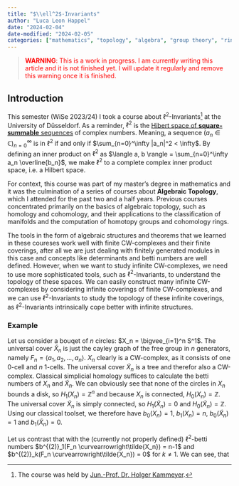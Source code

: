 ```yaml
---
title: "$\\ell^2$-Invariants"
author: "Luca Leon Happel"
date: "2024-02-04"
date-modified: "2024-02-05"
categories: ["mathematics", "topology", "algebra", "group theory", "ring theory", "measure theory", "functional analysis", "differential geometry", "differential topology", "algebraic topology"]
---
```


> <span style="color: red">__WARNING__: This is a work in progress. I am currently writing this article and it is not finished yet. I will update it regularly and remove this warning once it is finished.</span>

## Introduction

This semester (WiSe 2023/24) I took a course about $\ell^2$-Invariants[^1] at the University of Düsseldorf. As a reminder, $\ell^2$ is the [Hibert space of __square-summable__ sequences](https://en.wikipedia.org/wiki/Lp_space#The_p-norm_in_finite_dimensions) of complex numbers. Meaning, a sequence $(a_n\in\mathbb{C})_{n=0}^\infty$ is in $\ell^2$ if and only if $\sum_{n=0}^\infty |a_n|^2 < \infty$. By defining an inner product on $\ell^2$ as $\langle a, b \rangle = \sum_{n=0}^\infty a_n \overline{b_n}$, we make $\ell^2$ to a complete complex inner product space, i.e. a Hilbert space.

For context, this course was part of my master's degree in mathematics and it was the culmination of a series of courses about __Algebraic Topology__, which I attended for the past two and a half years.
Previous courses concentrated primarily on the basics of algebraic topology, such as homology and cohomology, and their applications to the classification of manifolds and the computation of homotopy groups and cohomology rings.

The tools in the form of algebraic structures and theorems that we learned in these coureses work well with finite CW-complexes and their finite coverings, after all we are just dealing with finitely generated modules in this case and concepts like determinants and betti numbers are well defined. However, when we want to study infinite CW-complexes, we need to use more sophisticated tools, such as $\ell^2$-Invariants, to understand the topology of these spaces.
We can easily construct many infinite CW-complexes by considering infinite coverings of finite CW-complexes, and we can use $\ell^2$-Invariants to study the topology of these infinite coverings, as $\ell^2$-Invariants intrinsically cope better with infinite structures.

### Example

Let us consider a bouqet of $n$ circles: $X_n = \bigvee_{i=1}^n S^1$. The universal cover $\tilde X_n$ is just the cayley graph of the free group in $n$ generators, namely $F_n = \langle a_1,a_2,\dots, a_n \rangle$. $X_n$ clearly is a CW-complex, as it consists of one 0-cell and $n$ 1-cells. The universal cover $\tilde X_n$ is a tree and therefor also a CW-complex. Classical simplicial homology suffices to calculate the betti numbers of $X_n$ and $\tilde X_n$. We can obviously see that none of the circles in $X_n$ bounds a disk, so $H_1(X_n) = \mathbb{Z}^n$ and because $X_n$ is connected, $H_0(X_n) = \mathbb{Z}$. The universal cover $\tilde X_n$ is simply connected, so $H_1(\tilde X_n) = 0$ and $H_0(\tilde X_n) = \mathbb{Z}$. Using our classical toolset, we therefore have $b_0(X_n) = 1$, $b_1(X_n) = n$, $b_0(\tilde X_n) = 1$ and $b_1(\tilde X_n) = 0$.

Let us contrast that with the (currently not properly defined) $\ell^2$-betti numbers $b^{(2)}_1(F_n \curvearrowright\tilde{X_n}) = n-1$ and $b^{(2)}_k(F_n \curvearrowright\tilde{X_n}) = 0$ for $k\neq 1$. We can see, that 



<!-- In the previous semesters we learned that given a CW-Complex $X$, we can take a look at its covering spaces. In particular, we can find one such covering space $\tilde X \xrightarrow{p} X$ that is universal, i.e. it is simply connected and for every other covering $Y \xrightarrow{\beta} X$, we can find a mapping $\tilde X \xrightarrow{\alpha} Y$ such that the following diagram commutes:
![](./universal_cover.png){fig-align="center"} -->

<!-- 
The connection between $\ell^2$-Invariants and Algebraic Topology has its roots in the study of covering spaces of reasonable (path-connected, locally path-connected and semilocally simply-connected) topological spaces, say CW-complexes. 



By proposition 1.38 of Hatchers book "Algebraic Topology"[^2], we have a
bijecttion between the set of covering spaces of $X$ and the set of subgroups of the fundamental group $\pi_1(X, x_0)$, where $x_0$ is a basepoint in $X$. Using proposition 1.39 as well, we have $\{X_N\}_{N\trianglelefteq \pi_1(X,x_0)}$ for the set of all _normal_ covering spaces of $X$ (i.e. the deck transformation group $N$ of the covering space $X_N \xrightarrow{p} X$ acts transitively on the fibers of $p$). -->



[^1]: The course was held by [Jun.-Prof. Dr. Holger Kammeyer](https://www.math.uni-duesseldorf.de/~kammeyer/).
[^2]: Allen Hatcher, "Algebraic Topology", Cambridge University Press, 2002. [Link to the book](https://pi.math.cornell.edu/~hatcher/AT/ATpage.html)
